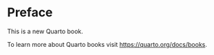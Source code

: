 # Preface {.unnumbered}

This is a new Quarto book.

To learn more about Quarto books visit <https://quarto.org/docs/books>.
